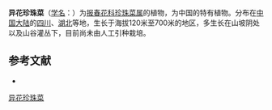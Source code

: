 {{Speciesbox
| name = 异花珍珠菜
| status = 
| status_system = 
| image =
| genus = Lysimachia
| species = crispidens
| authority = (Hance) Hemsl.
}}

'''异花珍珠菜'''（[[学名|学名]]：{{lang|la|''Lysimachia crispidens''}}）为[[报春花科|报春花科]][[珍珠菜属|珍珠菜属]]的植物，为中国的特有植物。分布在[[中国大陆|中国大陆]]的[[四川|四川]]、[[湖北|湖北]]等地，生长于海拔120米至700米的地区，多生长在山坡阴处以及山谷灌丛下，目前尚未由人工引种栽培。

== 参考文献 ==
<div class="references-small">
* {{cite web| url =http://www.bioinfo.cn/db05/KmzwSpecies.php?action=view&id=17551| title =异花珍珠菜| work =《中国高等植物数据库全库》| publisher =中国科学院微生物研究所| author =昆明植物研究所| accessdate =2009-02-25| deadurl =yes| archiveurl =https://web.archive.org/web/20160305081212/http://www.bioinfo.cn/db05/KmzwSpecies.php?action=view&id=17551| archivedate =2016-03-05}}
</div>
{{Taxonbar|from=Q11066138}}

[[Category:珍珠菜属|异花珍珠菜]]


{{植物小作品}}